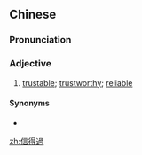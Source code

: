 {{also|信得过}}
==Chinese==
{{zh-forms|s=信得过|lit=worthy of being trusted}}

===Pronunciation===
{{zh-pron
|m=xìndéguò,tl2=y
|c=seon3 dak1 gwo3
|cat=a
}}

===Adjective===
{{zh-adj}}

# [[trustable]]; [[trustworthy]]; [[reliable]]
#: {{zh-x|佢 係 一 個 信得過 嘅 人。|He is a '''trustable''' person.|C-GZ}}
#: {{zh-x|你 真係 會 信得過 佢 咩？|You'd really '''trust''' him?|C-GZ}}

====Synonyms====
* {{zh-l|可靠}}

[[zh:信得過]]